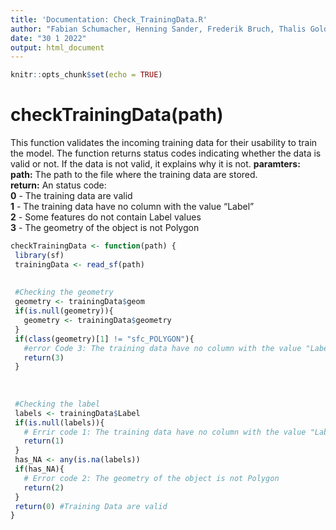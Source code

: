 ```yaml
---
title: 'Documentation: Check_TrainingData.R'
author: "Fabian Schumacher, Henning Sander, Frederik Bruch, Thalis Goldschmidt, Jakob Danel"
date: "30 1 2022"
output: html_document
---
```


```r
knitr::opts_chunk$set(echo = TRUE)
```

# checkTrainingData(path)
This function validates the incoming training data for their usability to train the model.
The function returns status codes indicating whether the data is valid or not. If the data is not valid, it explains why it is not.
**paramters:** \
**path:** The path to the file where the training data are stored. \
**return:** An status code: \
**0** - The training data are valid \
**1** - The training data have no column with the value "Label" \
**2** - Some features do not contain Label values \
**3** - The geometry of the object is not Polygon
```r
checkTrainingData <- function(path) {
 library(sf)
 trainingData <- read_sf(path)
  
 
 #Checking the geometry
 geometry <- trainingData$geom
 if(is.null(geometry)){
   geometry <- trainingData$geometry
 }
 if(class(geometry)[1] != "sfc_POLYGON"){
   #error Code 3: The training data have no column with the value "Label"
   return(3)
 }
 
 
 
 #Checking the label
 labels <- trainingData$Label
 if(is.null(labels)){
   # Errir code 1: The training data have no column with the value "Label"
   return(1)
 }
 has_NA <- any(is.na(labels))
 if(has_NA){
   # Error code 2: The geometry of the object is not Polygon
   return(2)
 }
 return(0) #Training Data are valid
}
```
